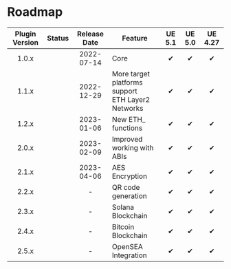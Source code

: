 
# Roadmap

| Plugin Version |   Status    | Release Date | Feature                                               | UE 5.1 | UE 5.0 | UE 4.27 |
|:--------------:|:-----------:|:------------:|-------------------------------------------------------|:------:|:------:|:-------:|
|     1.0.x      | <Released/> |  2022-07-14  | Core                                                  |   ✔    |   ✔    |    ✔    |
|     1.1.x      | <Released/> |  2022-12-29  | More target platforms support<br/>ETH Layer2 Networks |   ✔    |   ✔    |    ✔    |
|     1.2.x      | <Released/> |  2023-01-06  | New ETH_ functions                                    |   ✔    |   ✔    |    ✔    |
|     2.0.x      | <Released/> |  2023-02-09  | Improved working with ABIs                            |   ✔    |   ✔    |    ✔    |
|     2.1.x      | <Released/> |  2023-04-06  | AES Encryption                                        |   ✔    |   ✔    |    ✔    |
|     2.2.x      | <Planned/>  |      -       | QR code generation                                    |   ✔    |   ✔    |    ✔    |
|     2.3.x      | <Planned/>  |      -       | Solana Blockchain                                     |   ✔    |   ✔    |    ✔    |
|     2.4.x      | <Planned/>  |      -       | Bitcoin Blockchain                                    |   ✔    |   ✔    |    ✔    |
|     2.5.x      | <Planned/>  |      -       | OpenSEA Integration                                   |   ✔    |   ✔    |    ✔    |

